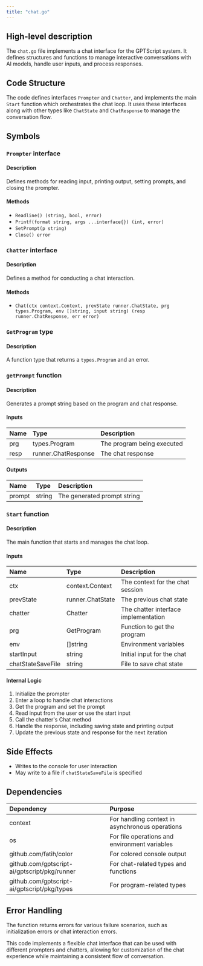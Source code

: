 ```yaml
---
title: "chat.go"
---
```


## High-level description
The `chat.go` file implements a chat interface for the GPTScript system. It defines structures and functions to manage interactive conversations with AI models, handle user inputs, and process responses.

## Code Structure
The code defines interfaces `Prompter` and `Chatter`, and implements the main `Start` function which orchestrates the chat loop. It uses these interfaces along with other types like `ChatState` and `ChatResponse` to manage the conversation flow.

## Symbols

### `Prompter` interface
#### Description
Defines methods for reading input, printing output, setting prompts, and closing the prompter.

#### Methods
- `Readline() (string, bool, error)`
- `Printf(format string, args ...interface{}) (int, error)`
- `SetPrompt(p string)`
- `Close() error`

### `Chatter` interface
#### Description
Defines a method for conducting a chat interaction.

#### Methods
- `Chat(ctx context.Context, prevState runner.ChatState, prg types.Program, env []string, input string) (resp runner.ChatResponse, err error)`

### `GetProgram` type
#### Description
A function type that returns a `types.Program` and an error.

### `getPrompt` function
#### Description
Generates a prompt string based on the program and chat response.

#### Inputs
| Name | Type | Description |
|:-----|:-----|:------------|
| prg | types.Program | The program being executed |
| resp | runner.ChatResponse | The chat response |

#### Outputs
| Name | Type | Description |
|:-----|:-----|:------------|
| prompt | string | The generated prompt string |

### `Start` function
#### Description
The main function that starts and manages the chat loop.

#### Inputs
| Name | Type | Description |
|:-----|:-----|:------------|
| ctx | context.Context | The context for the chat session |
| prevState | runner.ChatState | The previous chat state |
| chatter | Chatter | The chatter interface implementation |
| prg | GetProgram | Function to get the program |
| env | []string | Environment variables |
| startInput | string | Initial input for the chat |
| chatStateSaveFile | string | File to save chat state |

#### Internal Logic
1. Initialize the prompter
2. Enter a loop to handle chat interactions
3. Get the program and set the prompt
4. Read input from the user or use the start input
5. Call the chatter's Chat method
6. Handle the response, including saving state and printing output
7. Update the previous state and response for the next iteration

## Side Effects
- Writes to the console for user interaction
- May write to a file if `chatStateSaveFile` is specified

## Dependencies
| Dependency | Purpose |
|:-----------|:--------|
| context | For handling context in asynchronous operations |
| os | For file operations and environment variables |
| github.com/fatih/color | For colored console output |
| github.com/gptscript-ai/gptscript/pkg/runner | For chat-related types and functions |
| github.com/gptscript-ai/gptscript/pkg/types | For program-related types |

## Error Handling
The function returns errors for various failure scenarios, such as initialization errors or chat interaction errors.

This code implements a flexible chat interface that can be used with different prompters and chatters, allowing for customization of the chat experience while maintaining a consistent flow of conversation.